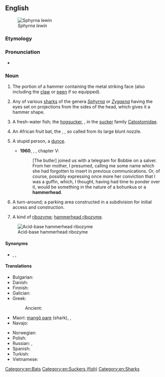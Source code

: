 ==English==
{{wikipedia}}
{{wikispecies}}

[[File:Hammerhead shark.jpg|thumb|''Sphyrna lewin'']]

===Etymology===
{{compound|en|hammer|head}}

===Pronunciation===
* {{audio|en|En-au-hammerhead.ogg|Audio (AU)}}

===Noun===
{{en-noun}}

# The portion of a hammer containing the metal striking face (also including the [[claw]] or [[peen]] if so equipped).
# {{lb|en|zoology}} Any of various [[shark]]s of the genera ''[[Sphyrna]]'' or ''[[Zygaena]]'' having the eyes set on projections from the sides of the head, which gives it a hammer shape.
# {{lb|en|zoology}} A fresh-water fish; the [[hogsucker]], {{taxlink|Hypentelium nigricans|species}}, in the [[sucker]] family [[Catostomidae]].
# {{lb|en|zoology}} An African fruit bat, the {{vern|hammer-headed fruit bat}}, {{taxlink|Hypsignathus monstrosus|species|noshow=1}}, so called from its large blunt nozzle.
# {{lb|en|slang}} A stupid person, a [[dunce]].
#* '''1960''', {{w|P. G. Wodehouse}}, ''{{w|Jeeves in the Offing}}'', chapter V:
#*: [The butler] joined us with a telegram for Bobbie on a salver. From her mother, I presumed, calling me some name which she had forgotten to insert in previous communications. Or, of course, possibly expressing once more her conviction that I was a guffin, which, I thought, having had time to ponder over it, would be something in the nature of a bohunkus or a '''hammerhead'''.
#  A turn-around; a parking area constructed in a subdivision for initial access and construction.
# {{lb|en|biology}} A kind of [[ribozyme]]; [[hammerhead ribozyme]].
[[File:Acid_base_hammerhead_ribozyme.png|thumb|Acid-base hammerhead ribozyme]]

====Synonyms====
* {{sense|shark}} {{l|en|hammerhead shark}}, {{vern|hammer fish}}, {{vern|balance fish}}

====Translations====
{{trans-top|shark}}
* Bulgarian: {{t|bg|акула-чук|f}}
* Danish: {{t|da|hammerhaj}}
* Finnish: {{t+|fi|vasarahai}}
* Galician: {{t+|gl|peixe martelo|m}}
* Greek:
*: Ancient: {{t|grc|ζύγαινα|f}}
* Maori: [[mangō pare]] (shark), {{t|mi|mangōpare}}, {{t|mi|kakere}}
* Navajo: {{t|nv|łóóʼ hashkéhé bitsiiʼ dikʼání}}
{{trans-mid}}
* Norwegian: {{t|no|hammerhai|m}}
* Polish: {{t|pl|rekin młot|m}}
* Russian: {{t+|ru|аку́ла-мо́лот|f}}, {{t|ru|ры́ба-мо́лот|f}}
* Spanish: {{t|es|cornudilla|f}}
* Turkish: {{t|tr|çekiç başlı köpek balığı}}
* Vietnamese: {{t|vi|cá mập đầu búa}}
{{trans-bottom}}

[[Category:en:Bats]]
[[Category:en:Suckers (fish)]]
[[Category:en:Sharks]]